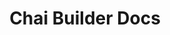 ---
title: Chai Builder Docs
description: Low-code tool for visually building content driven websites
template: splash
hero:
  tagline: Lets get started building your site with Chai Builder
  image:
    file: ../../assets/houston.webp
  actions:
    - text: Get Started
      link: /start/what-is-chai-builder
      icon: right-arrow
      variant: primary
    - text: Goto apps.chaibuilder.com
      link: https://apps.chaibuilder.com
      icon: external
---
